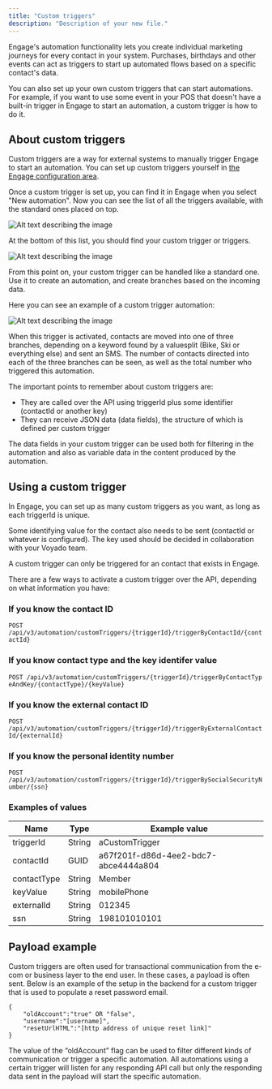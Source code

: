 ```yaml
---
title: "Custom triggers"
description: "Description of your new file."
---
```


Engage's automation functionality lets you create individual marketing journeys for every contact in your system. Purchases, birthdays and other events can act as triggers to start up automated flows based on a specific contact's data.

You can also set up your own custom triggers that can start automations. For example, if you want to use some event in your POS that doesn't have a built-in trigger in Engage to start an automation, a custom trigger is how to do it.

## **About custom triggers**

Custom triggers are a way for external systems to manually trigger Engage to start an automation. You can set up custom triggers yourself in [the Engage configuration area](https://developer.voyado.com/en/configure-engage/custom-triggers.html).

Once a custom trigger is set up, you can find it in Engage when you select "New automation". Now you can see the list of all the triggers available, with the standard ones placed on top.

![Alt text describing the image](images/custom-triggers-01.png)

At the bottom of this list, you should find your custom trigger or triggers.

![Alt text describing the image](images/custom-triggers-02.png)

From this point on, your custom trigger can be handled like a standard one. Use it to create an automation, and create branches based on the incoming data.

Here you can see an example of a custom trigger automation:

![Alt text describing the image](images/custom-triggers-03.png)

When this trigger is activated, contacts are moved into one of three branches, depending on a keyword found by a valuesplit (Bike, Ski or everything else) and sent an SMS. The number of contacts directed into each of the three branches can be seen, as well as the total number who triggered this automation.

The important points to remember about custom triggers are:

- They are called over the API using triggerId plus some identifier (contactId or another key)
- They can receive JSON data (data fields), the structure of which is defined per custom trigger

The data fields in your custom trigger can be used both for filtering in the automation and also as variable data in the content produced by the automation.

## **Using a custom trigger**

In Engage, you can set up as many custom triggers as you want, as long as each triggerId is unique.

Some identifying value for the contact also needs to be sent (contactId or whatever is configured). The key used should be decided in collaboration with your Voyado team.

A custom trigger can only be triggered for an contact that exists in Engage.

There are a few ways to activate a custom trigger over the API, depending on what information you have:

### **If you know the contact ID**

`POST /api/v3/automation/customTriggers/{triggerId}/triggerByContactId/{contactId}`

### **If you know contact type and the key identifer value**

`POST /api/v3/automation/customTriggers/{triggerId}/triggerByContactTypeAndKey/{contactType}/{keyValue}`

### **If you know the external contact ID**

`POST /api/v3/automation/customTriggers/{triggerId}/triggerByExternalContactId/{externalId}`

### **If you know the personal identity number**

`POST /api/v3/automation/customTriggers/{triggerId}/triggerBySocialSecurityNumber/{ssn}`

### **Examples of values**

| Name        | Type   | Example value                        |
| ----------- | ------ | ------------------------------------ |
| triggerId   | String | aCustomTrigger                       |
| contactId   | GUID   | a67f201f-d86d-4ee2-bdc7-abce4444a804 |
| contactType | String | Member                               |
| keyValue    | String | mobilePhone                          |
| externalId  | String | 012345                               |
| ssn         | String | 198101010101                         |

## **Payload example**

Custom triggers are often used for transactional communication from the e-com or business layer to the end user. In these cases, a payload is often sent. Below is an example of the setup in the backend for a custom trigger that is used to populate a reset password email.

```
{
    "oldAccount":"true" OR "false",
    "username":"[username]",
    "resetUrlHTML":"[http address of unique reset link]"
}
```

The value of the “oldAccount” flag can be used to filter different kinds of communication or trigger a specific automation. All automations using a certain trigger will listen for any responding API call but only the responding data sent in the payload will start the specific automation.